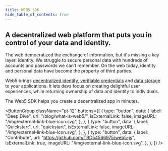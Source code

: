 ```yaml
---
title: WEB5 SDK
hide_table_of_contents: true
---
```



<head>
  <title>{content.meta.title}</title>
  <meta property="og:description" content="Documentation on Web5 SDK" />
  <meta name="description" content="Documentation on Web5 SDK" />
  <meta property="og:title" content="WEB5 SDK" />
  <meta property="og:url" content="/docs/web5" />
  <link
    rel="apple-touch-icon"
    href="https://developer.tbd.website/img/tbd-fav-icon-main.png"
  />
</head>

<div className="prose prose-pink">

## A decentralized web platform that puts you in control of your data and identity.

The web democratized the exchange of information, but it's missing a key layer: identity. We struggle to secure personal data with hundreds of accounts and passwords we can’t remember. On the web today, identity and personal data have become the property of third parties.

Web5 brings [decentralized identity](decentralized-identifiers/what-are-dids), [verifiable credentials](verifiable-credentials/what-are-vcs) and [data storage](decentralized-web-nodes/what-are-dwns) to your applications. It lets devs focus on creating delightful user experiences, while returning ownership of data and identity to individuals.

The Web5 SDK helps you create a decentralized app in minutes.

<ButtonGroup
  className="pt-12"
  buttons={[
    {
      type: "button",
      data: {
        label: "Deep Dive",
        url: "/blog/what-is-web5/",
        isExternalLink: false,
        imageURL: "/img/external-link-blue-icon.svg",
      },
    },
    {
      type: "button",
      data: {
        label: "Quickstart",
        url: "quickstart",
        isExternalLink: false,
        imageURL: "/img/external-link-blue-icon.svg",
      },
    },
    {
      type: "button",
      data: {
        label: "Contribute",
        url: "https://github.com/TBD54566975/web5-js",
        isExternalLink: true,
        imageURL: "/img/external-link-blue-icon.svg",
      },
    },
  ]}
/>

</div>
